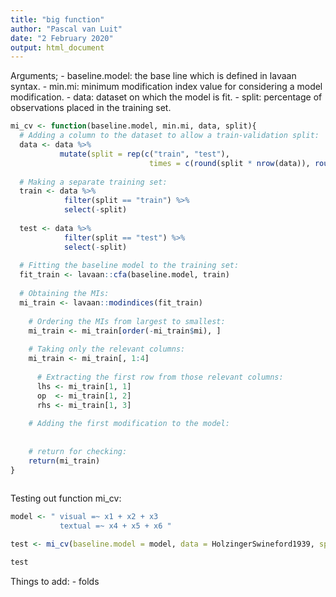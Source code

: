 ```yaml
---
title: "big function"
author: "Pascal van Luit"
date: "2 February 2020"
output: html_document
---
```


Arguments;
- baseline.model: the base line which is defined in lavaan syntax.
- min.mi: minimum modification index value for considering a model modification.
- data: dataset on which the model is fit.
- split: percentage of observations placed in the training set.

```r
mi_cv <- function(baseline.model, min.mi, data, split){
  # Adding a column to the dataset to allow a train-validation split:
  data <- data %>% 
           mutate(split = rep(c("train", "test"),
                               times = c(round(split * nrow(data)), round((1 - split) * nrow(data)))))
  
  # Making a separate training set:
  train <- data %>%
            filter(split == "train") %>% 
            select(-split)
  
  test <- data %>%
            filter(split == "test") %>% 
            select(-split)
  
  # Fitting the baseline model to the training set:
  fit_train <- lavaan::cfa(baseline.model, train)
  
  # Obtaining the MIs:
  mi_train <- lavaan::modindices(fit_train)
  
    # Ordering the MIs from largest to smallest:
    mi_train <- mi_train[order(-mi_train$mi), ]
    
    # Taking only the relevant columns:
    mi_train <- mi_train[, 1:4]
    
      # Extracting the first row from those relevant columns:
      lhs <- mi_train[1, 1]
      op  <- mi_train[1, 2]
      rhs <- mi_train[1, 3]
      
    # Adding the first modification to the model:
    
    
    # return for checking:
    return(mi_train)
}
  
```


Testing out function mi_cv:
```r
model <- " visual =~ x1 + x2 + x3
           textual =~ x4 + x5 + x6 "

test <- mi_cv(baseline.model = model, data = HolzingerSwineford1939, split = 0.7)

test
```



Things to add:
  - folds
